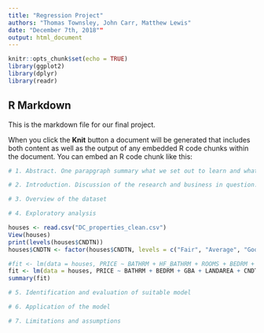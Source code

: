 ```yaml
---
title: "Regression Project"
authors: "Thomas Townsley, John Carr, Matthew Lewis"
date: "December 7th, 2018""
output: html_document
---
```


```r
knitr::opts_chunk$set(echo = TRUE)
library(ggplot2)
library(dplyr)
library(readr)
```

## R Markdown

This is the markdown file for our final project. 

When you click the **Knit** button a document will be generated that includes both content as well as the output of any embedded R code chunks within the document. You can embed an R code chunk like this:

```r
# 1. Abstract. One parapgraph summary what we set out to learn and what final conclusions were. 
```



```r
# 2. Introduction. Discussion of the research and business in question. 
```


```r

# 3. Overview of the dataset

```


```r

# 4. Exploratory analysis

houses <- read.csv("DC_properties_clean.csv")
View(houses)
print(levels(houses$CNDTN))
houses$CNDTN <- factor(houses$CNDTN, levels = c("Fair", "Average", "Good", "Very Good", "Excellent"))

#fit <- lm(data = houses, PRICE ~ BATHRM + HF_BATHRM + ROOMS + BEDRM + AYB + YR_RMDL + STORIES + GBA + LANDAREA)
fit <- lm(data = houses, PRICE ~ BATHRM + BEDRM + GBA + LANDAREA + CNDTN + SALEDATE)
summary(fit)

```


```r

# 5. Identification and evaluation of suitable model

```


```r

# 6. Application of the model 

```


```r

# 7. Limitations and assumptions 

```




